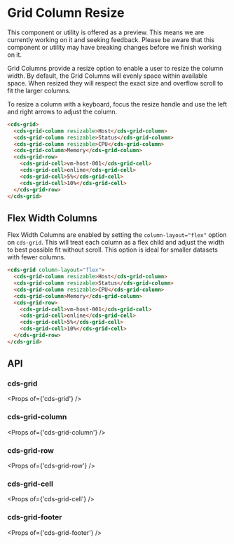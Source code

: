 
<Meta title="Data Grid (Preview)/Column Resize" />

# Grid Column Resize

<cds-alert-group status="warning" cds-layout="m-b:lg">
  <cds-alert>
    This component or utility is offered as a preview. This means we are currently working on it and seeking feedback.
    Please be aware that this component or utility may have breaking changes before we finish working on it.
  </cds-alert>
</cds-alert-group>

Grid Columns provide a resize option to enable a user to resize the column width.
By default, the Grid Columns will evenly space within available space. When resized they will
respect the exact size and overflow scroll to fit the larger columns.

<cds-alert status="info">To resize a column with a keyboard, focus the resize handle and use the left and right arrows to adjust the column.</cds-alert>

<Story id="stories-grid--column-resize" />

```html
<cds-grid>
  <cds-grid-column resizable>Host</cds-grid-column>
  <cds-grid-column resizable>Status</cds-grid-column>
  <cds-grid-column resizable>CPU</cds-grid-column>
  <cds-grid-column>Memory</cds-grid-column>
  <cds-grid-row>
    <cds-grid-cell>vm-host-001</cds-grid-cell>
    <cds-grid-cell>online</cds-grid-cell>
    <cds-grid-cell>5%</cds-grid-cell>
    <cds-grid-cell>10%</cds-grid-cell>
  </cds-grid-row>
</cds-grid>
```

## Flex Width Columns

Flex Width Columns are enabled by setting the `column-layout="flex"` option on `cds-grid`.
This will treat each column as a flex child and adjust the width to best possible fit without
scroll. This option is ideal for smaller datasets with fewer columns.

```html
<cds-grid column-layout="flex">
  <cds-grid-column resizable>Host</cds-grid-column>
  <cds-grid-column resizable>Status</cds-grid-column>
  <cds-grid-column resizable>CPU</cds-grid-column>
  <cds-grid-column>Memory</cds-grid-column>
  <cds-grid-row>
    <cds-grid-cell>vm-host-001</cds-grid-cell>
    <cds-grid-cell>online</cds-grid-cell>
    <cds-grid-cell>5%</cds-grid-cell>
    <cds-grid-cell>10%</cds-grid-cell>
  </cds-grid-row>
</cds-grid>
```

<Story id="stories-grid--column-flex-width" />

## API

### cds-grid

<Props of={'cds-grid'} />

### cds-grid-column

<Props of={'cds-grid-column'} />

### cds-grid-row

<Props of={'cds-grid-row'} />

### cds-grid-cell

<Props of={'cds-grid-cell'} />

### cds-grid-footer

<Props of={'cds-grid-footer'} />
